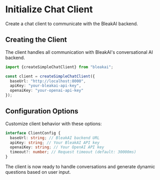 # Initialize Chat Client

Create a chat client to communicate with the BleakAI backend.

## Creating the Client

The client handles all communication with BleakAI's conversational AI backend.

```typescript
import {createSimpleChatClient} from "bleakai";

const client = createSimpleChatClient({
  baseUrl: "http://localhost:8000",
  apiKey: "your-bleakai-api-key",
  openaiKey: "your-openai-api-key"
});
```

## Configuration Options

Customize client behavior with these options:

```typescript
interface ClientConfig {
  baseUrl: string; // BleakAI backend URL
  apiKey: string; // Your BleakAI API key
  openaiKey: string; // Your OpenAI API key
  timeout?: number; // Request timeout (default: 30000ms)
}
```

The client is now ready to handle conversations and generate dynamic questions based on user input.
